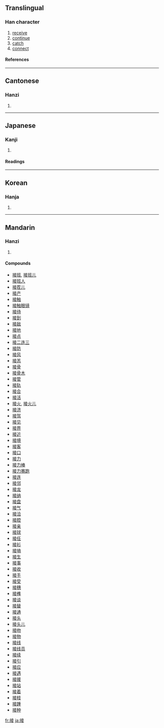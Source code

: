 ==Translingual==
===Han character===
{{Han char|rn=64|rad=手|as=08|sn=11|four=5004<sub>4</sub>|canj=手卜廿女 (QYTV)}}
# [[receive]]
# [[continue]]
# [[catch]]
# [[connect]]
====References====
{{Han ref|kx=0439.040|dkj=12280|dj=0789.040|hdz=31905.010|uh=63A5|ud=25509|bh=B1B5|bd=45493}}
----
==Cantonese==
===Hanzi===
{{yue-hanzi|jyut=|y=jip3}}
# {{defn|Cantonese}}
----
==Japanese==
===Kanji===
{{ja-kanji|grade=5|rs=手08}}
# {{defn|Japanese}} 
====Readings====
{{ja-readings|on=[[せつ]] (setsu)|kun=[[つぐ]] (tsugu), [[まじわる]] (majiwaru)}}
----
==Korean==
===Hanja===
{{ko-hanja|hangeul=접|eumhun=|rv=jeop|mr=chŏp|y=cep}}
# {{defn|Korean}}
----
==Mandarin==
===Hanzi===
{{cmn-hanzi|pin=[[jiē]] ([[jie1]])|wg=chieh<sup>1</sup>}}
# {{defn|Mandarin}}

====Compounds====
*[[接班]], [[接班儿]]
*[[接班人]]
*[[接茬儿]]
*[[接产]]
*[[接触]]
*[[接触眼镜]]
*[[接待]]
*[[接到]]
*[[接敌]]
*[[接地]]
*[[接点]]
*[[接二连三]]
*[[接防]]
*[[接风]]
*[[接羔]]
*[[接骨]]
*[[接骨木]]
*[[接管]]
*[[接轨]]
*[[接合]]
*[[接活]]
*[[接火]], [[接火儿]]
*[[接济]]
*[[接驾]]
*[[接见]]
*[[接界]]
*[[接近]]
*[[接境]]
*[[接客]]
*[[接口]]
*[[接力]]
*[[接力棒]]
*[[接力赛跑]]
*[[接连]]
*[[接邻]]
*[[接龙]]
*[[接纳]]
*[[接盘]]
*[[接气]]
*[[接洽]]
*[[接腔]]
*[[接亲]]
*[[接球]]
*[[接任]]
*[[接衫]]
*[[接墒]]
*[[接生]]
*[[接事]]
*[[接收]]
*[[接手]]
*[[接受]]
*[[接穗]]
*[[接榫]]
*[[接谈]]
*[[接替]]
*[[接通]]
*[[接头]]
*[[接头儿]]
*[[接吻]]
*[[接物]]
*[[接线]]
*[[接线员]]
*[[接续]]
*[[接引]]
*[[接应]]
*[[接遇]]
*[[接援]]
*[[接站]]
*[[接着]]
*[[接枝]]
*[[接踵]]
*[[接种]]

[[fr:接]]
[[ja:接]]